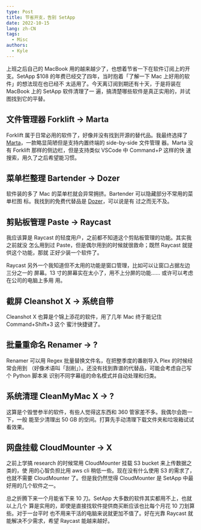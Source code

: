 ```yaml
---
type: Post
title: 节省开支，告别 SetApp
date: 2022-10-15
lang: zh-CN
tags:
  - Misc
authors:
  - Kyle
---
```


上班之后自己的 MacBook 用的越来越少了，也想着节省一下在软件订阅上的开支。SetApp
$108 的年费已经交了四年，当时抱着「了解一下 Mac 上好用的软件」的想法现在也已经不
太适用了。今天离订阅到期还有十天，于是将装在 MacBook 上的 SetApp 软件清理了一
遍，搞清楚哪些软件是真正实用的，并试图找到它的平替。

## 文件管理器 Forklift → Marta

Forklift 属于日常必用的软件了，好像并没有找到开源的替代品。我最终选择了
[Marta](https://marta.sh/)，一款略显简陋但是支持内置终端的 side-by-side 文件管理
器。Marta 没有 Forklift 那样的侧边栏，但是支持类似 VSCode 中 Command+P 这样的快
速搜索，用久了之后希望能习惯。

## 菜单栏整理 Bartender → Dozer

软件装的多了 Mac 的菜单栏就会异常拥挤。Bartender 可以隐藏部分不常用的菜单栏图
标。我找到的免费代替品是 [Dozer](https://github.com/Mortennn/Dozer)，可以说是有
过之而无不及。

## 剪贴板管理 Paste → Raycast

我应该算是 Raycast 的轻度用户，之前都不知道这个剪贴板管理的功能。其实我之前就没
怎么用到过 Paste，但是偶尔用到的时候就很救命；既然 Raycast 就提供这个功能，那就
正好少装一个软件了。

Raycast 另外一个我知道但不太用的功能是窗口管理，比如可以让窗口占据左边三分之一的
屏幕。13 寸的屏幕实在太小了，用不上分屏的功能…… 或许可以考虑在公司的电脑上多用
用。

## 截屏 Cleanshot X → 系统自带

Cleanshot X 也算是个锦上添花的软件，用了几年 Mac 终于能记住 Command+Shift+3 这个
蜜汁快捷键了。

## 批量重命名 Renamer → ?

Renamer 可以用 Regex 批量替换文件名，在把整季度的番剧导入 Plex 的时候经常会用到
（好像术语叫「刮削」）。还没有找到靠谱的代替品，可能会考虑自己写个 Python 脚本来
识别不同字幕组的命名模式并自动处理和归类。

## 系统清理 CleanMyMac X → ?

这算是个毁誉参半的软件，有些人觉得这东西和 360 管家差不多。我偶尔会跑一下，一般
能至少清理出 50 GB 的空间。打算先手动清理下载文件夹和垃圾箱试试看效果。

## 网盘挂载 CloudMounter → X

之前上学搞 research 的时候常用 CloudMounter 挂载 S3 bucket 来上传数据之类的，使
用的心智负担比用 aws cli 稍低一些。现在没有什么使用 S3 的需求了，也就不需要
CloudMounter 了。但是我仍然觉得 CloudMounter 是 SetApp 中最好用的几个软件之一。

总之折腾下来一个月能省下来 10 刀。SetApp 大多数的软件其实都用不上，也就以上几个
算是实用的，即使是直接找软件提供商买断应该也比每个月花 10 刀划算些。对于一台平时
也不用来干活的电脑来说就更加不值了。好在光靠 Raycast 就能解决不少需求，希望
Raycast 能越来越好。
